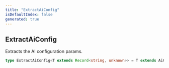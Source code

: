 ```yaml
---
title: "ExtractAiConfig"
isDefaultIndex: false
generated: true
---
```



<!-- This file was generated from the CommandKit source. Do not modify. Instead, re-run the "docgen" script -->


## ExtractAiConfig

<GenerationInfo sourceFile="packages/ai/src/types.ts" sourceLine="46" packageName="@commandkit/ai" />

Extracts the AI configuration params.

```ts title="Signature"
type ExtractAiConfig<T extends Record<string, unknown>> = T extends AiConfig ? InferParameters<T['parameters']> : T
```
